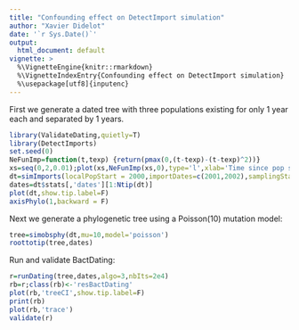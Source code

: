 ```yaml
---
title: "Confounding effect on DetectImport simulation"
author: "Xavier Didelot"
date: '`r Sys.Date()`'
output:
  html_document: default
vignette: >
  %\VignetteEngine{knitr::rmarkdown}
  %\VignetteIndexEntry{Confounding effect on DetectImport simulation}
  %\usepackage[utf8]{inputenc}
---
```


First we generate a dated tree with three populations existing for only 1 year each and separated by 1 years.

```r
library(ValidateDating,quietly=T)
library(DetectImports)
set.seed(0)
NeFunImp=function(t,texp) {return(pmax(0,(t-texp)-(t-texp)^2))}
xs=seq(0,2,0.01);plot(xs,NeFunImp(xs,0),type='l',xlab='Time since pop start',ylab='Pop size')
dt=simImports(localPopStart = 2000,importDates=c(2001,2002),samplingStartDate = 2000,samplingEndDate = 2100,samplingNumber = 100,globalNeg = 10,NeFunImp = NeFunImp)
dates=dt$stats[,'dates'][1:Ntip(dt)]
plot(dt,show.tip.label=F)
axisPhylo(1,backward = F)
```

Next we generate a phylogenetic tree using a Poisson(10) mutation model:
```r
tree=simobsphy(dt,mu=10,model='poisson')
roottotip(tree,dates)
```

Run and validate BactDating:
```r
r=runDating(tree,dates,algo=3,nbIts=2e4)
rb=r;class(rb)<-'resBactDating'
plot(rb,'treeCI',show.tip.label=F)
print(rb)
plot(rb,'trace')
validate(r)
```
